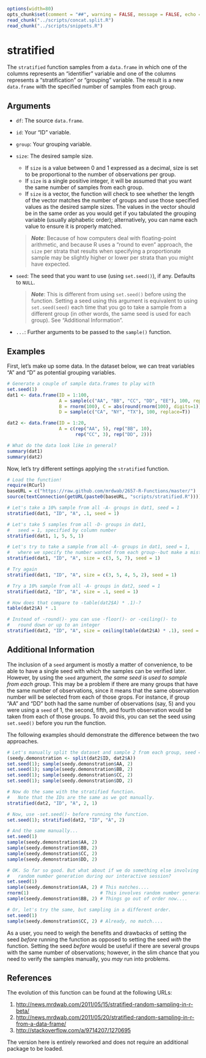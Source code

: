 
```r
options(width=80)
opts_chunk$set(comment = "##", warning = FALSE, message = FALSE, echo = TRUE, tidy = FALSE, size="small")
read_chunk("../scripts/concat.split.R")
read_chunk("../scripts/snippets.R")
```

# stratified

The `stratified` function samples from a `data.frame` in which one of the columns represents an "identifier" variable and one of the columns represents a "stratification" or "grouping" variable. The result is a new `data.frame` with the specified number of samples from each group.

## Arguments

* `df`: The source `data.frame`.
* `id`: Your "ID" variable.
* `group`: Your grouping variable.
* `size`: The desired sample size. 
    * If `size` is a value between 0 and 1 expressed as a decimal, size is set to be proportional to the number of observations per group. 
    * If `size` is a single positive integer, it will be assumed that you want the same number of samples from each group.
    * If `size` is a vector, the function will check to see whether the length of the vector matches the number of groups and use those specified values as the desired sample sizes. The values in the vector should be in the same order as you would get if you tabulated the grouping variable (usually alphabetic order); alternatively, you can name each value to ensure it is properly matched.

    > ***Note***: Because of how computers deal with floating-point arithmetic, and because R uses a "round to even" approach, the `size` per strata that results when specifying a proportionate sample may be slightly higher or lower per strata than you might have expected.

* `seed`: The seed that you want to use (using `set.seed()`), if any. Defaults to `NULL`. 

    > ***Note***: This is different from using `set.seed()` before using the function. Setting a seed using this argument is equivalent to using `set.seed(seed)` each time that you go to take a sample from a different group (in other words, the same seed is used for each group). See "Additional Information".
    
* `...`: Further arguments to be passed to the `sample()` function.

## Examples

First, let's make up some data. In the dataset below, we can treat variables "A" and "D" as potential grouping variables.

```r
# Generate a couple of sample data.frames to play with
set.seed(1)
dat1 <- data.frame(ID = 1:100,
                   A = sample(c("AA", "BB", "CC", "DD", "EE"), 100, replace=T),
                   B = rnorm(100), C = abs(round(rnorm(100), digits=1)),
                   D = sample(c("CA", "NY", "TX"), 100, replace=T))

dat2 <- data.frame(ID = 1:20,
                   A = c(rep("AA", 5), rep("BB", 10), 
                         rep("CC", 3), rep("DD", 2)))

# What do the data look like in general?
summary(dat1)
summary(dat2)
```

Now, let's try different settings applying the `stratified` function.

```r
# Load the function!
require(RCurl)
baseURL = c("https://raw.github.com/mrdwab/2657-R-Functions/master/")
source(textConnection(getURL(paste0(baseURL, "scripts/stratified.R"))))

# Let's take a 10% sample from all -A- groups in dat1, seed = 1
stratified(dat1, "ID", "A", .1, seed = 1)

# Let's take 5 samples from all -D- groups in dat1, 
#   seed = 1, specified by column number
stratified(dat1, 1, 5, 5, 1)

# Let's try to take a sample from all -A- groups in dat1, seed = 1,
#   where we specify the number wanted from each group--but make a mistake
stratified(dat1, "ID", "A", size = c(3, 5, 7), seed = 1)

# Try again
stratified(dat1, "ID", "A", size = c(3, 5, 4, 5, 2), seed = 1)

# Try a 10% sample from all -A- groups in dat2, seed = 1
stratified(dat2, "ID", "A", size = .1, seed = 1)

# How does that compare to -table(dat2$A) * .1)-?
table(dat2$A) * .1

# Instead of -round()- you can use -floor()- or -ceiling()- to
#   round down or up to an integer
stratified(dat2, "ID", "A", size = ceiling(table(dat2$A) * .1), seed = 1)
```

## Additional Information

The inclusion of a `seed` argument is mostly a matter of convenience, to be able to have a single seed with which the samples can be verified later. However, by using the `seed` argument, *the same seed is used to sample from each group*. This may be a problem if there are many groups that have the same number of observations, since it means that the same observation number will be selected from each of those grops. For instance, if group "AA" and "DD" both had the same number of observations (say, 5) and you were using a `seed` of 1, the second, fifth, and fourth observation would be taken from each of those groups. To avoid this, you can set the seed using `set.seed()` before you run the function.

The following examples should demonstrate the difference between the two approaches.

```r
# Let's manually split the dataset and sample 2 from each group, seed = 1
(seedy.demonstration <- split(dat2$ID, dat2$A))
set.seed(1); sample(seedy.demonstration$AA, 2)
set.seed(1); sample(seedy.demonstration$BB, 2)
set.seed(1); sample(seedy.demonstration$CC, 2)
set.seed(1); sample(seedy.demonstration$DD, 2)

# Now do the same with the stratified function. 
#   Note that the IDs are the same as we got manually.
stratified(dat2, "ID", "A", 2, 1)

# Now, use -set.seed()- before running the function.
set.seed(1); stratified(dat2, "ID", "A", 2)

# And the same manually...
set.seed(1)
sample(seedy.demonstration$AA, 2)
sample(seedy.demonstration$BB, 2)
sample(seedy.demonstration$CC, 2)
sample(seedy.demonstration$DD, 2)

# OK. So far so good. But what about if we do something else involving 
#   random number generation during our interactive session?
set.seed(1)
sample(seedy.demonstration$AA, 2) # This matches....
rnorm(1)                          # This involves random number generation....
sample(seedy.demonstration$BB, 2) # Things go out of order now....

# Or, let's try the same, but sampling in a different order.
set.seed(1)
sample(seedy.demonstration$CC, 2) # Already, no match....
``` 

As a user, you need to weigh the benefits and drawbacks of setting the seed *before* running the function as opposed to setting the seed *with* the function. Setting the seed *before* would be useful if there are several groups with the same number of observations; however, in the slim chance that you need to verify the samples manually, you *may* run into problems. 

## References

The evolution of this function can be found at the following URLs: 

1. [http://news.mrdwab.com/2011/05/15/stratified-random-sampling-in-r-beta/](http://news.mrdwab.com/2011/05/15/stratified-random-sampling-in-r-beta/)
1. [http://news.mrdwab.com/2011/05/20/stratified-random-sampling-in-r-from-a-data-frame/](http://news.mrdwab.com/2011/05/20/stratified-random-sampling-in-r-from-a-data-frame/)
1. [http://stackoverflow.com/a/9714207/1270695](http://stackoverflow.com/a/9714207/1270695)

The version here is entirely reworked and does not require an additional package to be loaded.

\cleardoublepage